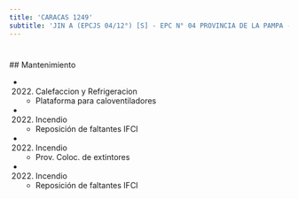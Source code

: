 ```yaml
---
title: 'CARACAS 1249'
subtitle: 'JIN A (EPCJS 04/12°) [S] - EPC N° 04 PROVINCIA DE LA PAMPA - ESEA EN DANZA MASTRAZZI  JUV. N° 05'
---
```


#


 ## Mantenimiento

*  (2022) Calefaccion y Refrigeracion 
    + Plataforma para caloventiladores

*  (2022) Incendio 
    + Reposición de faltantes IFCI

*  (2022) Incendio 
    + Prov. Coloc. de extintores

*  (2022) Incendio 
    + Reposición de faltantes IFCI



